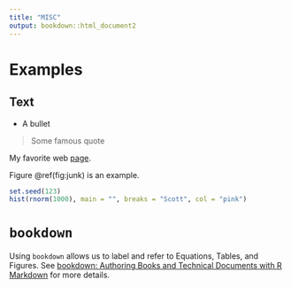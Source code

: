 ```yaml
---
title: "MISC"
output: bookdown::html_document2
---
```


# Examples
## Text

* A bullet

> Some famous quote

My favorite web [page](http://www.usms.org/).  

Figure \@ref(fig:junk) is an example.

```r
set.seed(123)
hist(rnorm(1000), main = "", breaks = "Scott", col = "pink")
```

# `bookdown`

Using `bookdown` allows us to label and refer to Equations, Tables, and Figures.  See [bookdown: Authoring Books and Technical Documents with R Markdown](https://bookdown.org/yihui/bookdown/) for more details. 

\begin{equation}
\bar{x} = \sum_{i=1}^{n}\frac{x_i}{n}
(\#eq:ONE)
\end{equation}

\begin{equation}
X \overset{\bullet}{\sim}\mathcal{N}(\mu, \sigma)
(\#eq:TWO)
\end{equation}